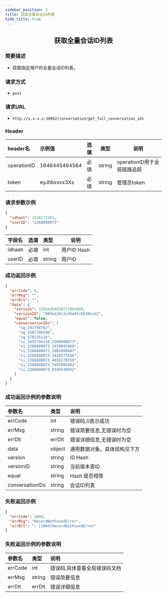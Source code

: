 ```yaml
---
sidebar_position: 2
title: 获取全量会话ID列表
hide_title: true
---
```


<center>

## 获取全量会话ID列表

</center>

### 简要描述
- 获取指定用户的全量会话ID列表。
### 请求方式
- `post` 
### 请求URL
- `http://x.x.x.x:10002/conversation/get_full_conversation_ids` 


### Header
|header名|示例值|选填|类型|说明|
|:----    |:-------    |:--- |---|------      |
|operationID|1646445464564|必填|string|operationID用于全局链路追踪|
|token|eyJhbxxxx3Xs|必填|string|管理员token|


### 请求参数示例


```json
{
  "idhash": 3228175501,
  "userID": "2268888073"
}
```
|字段名|选填|类型|说明|
|:----    |:-------    |:--- |---|
|idhash|必填|int|用户ID Hash|
|userID|必填|string|用户ID|
### 成功返回示例


```json
{
  "errCode": 0,
  "errMsg": "",
  "errDlt": "",
  "data": {
    "version": 15804284030727883000,
    "versionID": "669a229c3cd5e8fc6530ecb2",
    "equal": false,
    "conversationIDs": [
      "sg_291798782",
      "sg_3187706596",
      "sg_570135126",
      "si_1695766238_2268888073",
      "si_2268888073_2839845469",
      "si_2268888073_2882899447",
      "si_2268888073_3418577436",
      "si_2268888073_4918276559",
      "si_2268888073_7497605401",
      "si_2268888073_9169530932"
    ]
  }
}
```
### 成功返回示例的参数说明


|参数名|类型|说明|
|:----    |:-------    |:--- |
|errCode|int|错误码,0表示成功|
|errMsg|string|错误简要信息,无错误时为空|
|errDlt|errDlt|错误详细信息,无错误时为空|
|data|object|通用数据对象，具体结构见下方|
|version|string|ID Hash|
|versionID|string|当前版本表ID|
|equal|string|Hash 是否相等|
|conversationIDs|string|会话ID列表|
### 失败返回示例


```json
{
  "errCode": 1004,
  "errMsg": "RecordNotFoundError",
  "errDlt": ": [1004]RecordNotFoundError"
}
```
### 失败返回示例的参数说明


|参数名|类型|说明|
|:----    |:-------    |:--- |
|errCode|int|错误码,具体查看全局错误码文档|
|errMsg|string|错误简要信息|
|errDlt|errDlt|错误详细信息|

